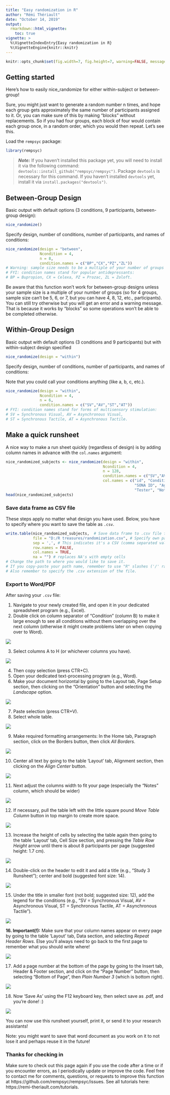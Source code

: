 ```yaml
---
title: "Easy randomization in R"
author: "Rémi Thériault"
date: "October 14, 2019"
output:
  rmarkdown::html_vignette:
    toc: true
vignette: >
  %\VignetteIndexEntry{Easy randomization in R}
  %\VignetteEngine{knitr::knitr}
---
```


```r
knitr::opts_chunk$set(fig.width=7, fig.height=7, warning=FALSE, message=FALSE)
```

## Getting started

Here's how to easily nice_randomize for either within-subject or between-group!

Sure, you might just want to generate a random number n times, and hope each group gets approximately the same number of participants assigned to it. Or, you can make sure of this by making "blocks" without replacements. So if you had four groups, each block of four would contain each group once, in a random order, which you would then repeat. Let's see this.

Load the `rempsyc` package:

```r
library(rempsyc)
```

> ***Note:*** If you haven't installed this package yet, you will need to install it via the following command: `devtools::install_github("rempsyc/rempsyc")`. Package `devtools` is necessary for this command. If you haven't installed `devtools` yet, install it via `install.packages("devtools")`.

## Between-Group Design

Basic output with default options (3 conditions, 9 participants, between-group design):

```r
nice_randomize()
```

Specify design, number of conditions, number of participants, and names of conditions:

```r
nice_randomize(design = "between", 
               Ncondition = 4, 
               n = 8, 
               condition.names = c("BP","CX","PZ","ZL"))
# Warning: sample size needs to be a multiple of your number of groups if using "between"!
# FYI: condition names stand for popular antidepressants:
# BP = Bupropion, CX = Celexa, PZ = Prozac, ZL = Zoloft.
```

Be aware that this function won't work for between-group designs unless your sample size is a multiple of your number of groups (so for 4 groups, sample size can't be 5, 6, or 7, but you can have 4, 8, 12, etc., participants). You can still try otherwise but you will get an error and a warning message. That is because it works by "blocks" so some operations won't be able to be completed otherwise.

## Within-Group Design

Basic output with default options (3 conditions and 9 participants) but with within-subject design specified

```r
nice_randomize(design = "within")
```

Specify design, number of conditions, number of participants, and names of conditions:

Note that you could call your conditions anything (like a, b, c, etc.).

```r
nice_randomize(design = "within", 
               Ncondition = 4, 
               n = 6, 
               condition.names = c("SV","AV","ST","AT"))
# FYI: condition names stand for forms of multisensory stimulation:
# SV = Synchronous Visual, AV = Asynchronous Visual, 
# ST = Synchronous Tactile, AT = Asynchronous Tactile.
```

## Make a quick runsheet

A nice way to make a run sheet quickly (regardless of design) is by adding column names in advance with the `col.names` argument:

```r
nice_randomized_subjects <- nice_randomize(design = "within", 
                                           Ncondition = 4, 
                                           n = 128,
                                           condition.names = c("SV","AV","ST","AT"), 
                                           col.names = c("id", "Condition", "Date/Time",
                                                         "SONA ID", "Age/Gd.", "Handedness",
                                                         "Tester", "Notes"))
head(nice_randomized_subjects)
```

### Save data frame as CSV file

These steps apply no matter what design you have used. Below, you have to specify where you want to save the table as `.csv`.

```r
write.table(nice_randomized_subjects,  # Save data frame to .csv file for later use
            file = "D:/R treasures/randomization.csv", # Specify own path
            sep = ',', # This indicates it's a CSV (comma separated values) file
            row.names = FALSE,
            col.names = TRUE,
            na = "") # replaces NA's with empty cells
# Change the path to where you would like to save it.
# If you copy-paste your path name, remember to use "R" slashes ('/' rather than '\').
# Also remember to specify the .csv extension of the file.
```

### Export to Word/PDF

After saving your `.csv` file:

1. Navigate to your newly created file, and open it in your dedicated spreadsheet program (e.g., Excel).
2. Double click on column separator of "Condition" (column B) to make it large enough to see all conditions without them overlapping over the next column (otherwise it might create problems later on when copying over to Word).
 
![](https://rempsyc.github.io/rempsyc/articles/images/blog_randomize/step2.png)

3. Select columns A to H (or whichever columns you have).

![](https://rempsyc.github.io/rempsyc/articles/images/blog_randomize/step3.png)

4. Then copy selection (press CTR+C).
5. Open your dedicated text-processing program (e.g., Word).
6. Make your document horizontal by going to the Layout tab, Page Setup section, then clicking on the "Orientation" button and selecting the *Landscape* option.

![](https://rempsyc.github.io/rempsyc/articles/images/blog_randomize/step4.png)

7. Paste selection (press CTR+V).
8. Select whole table.

![](https://rempsyc.github.io/rempsyc/articles/images/blog_randomize/step5.png)

9. Make required formatting arrangements: In the Home tab, Paragraph section, click on the Borders button, then click *All Borders*.
    
![](https://rempsyc.github.io/rempsyc/articles/images/blog_randomize/step6.png)
    
10. Center all text by going to the table 'Layout' tab, Alignment section, then clicking on the *Align Center* button.
    
![](https://rempsyc.github.io/rempsyc/articles/images/blog_randomize/step7.png)
    
11. Next adjust the columns width to fit your page (especially the "Notes" column, which should be wider)

![](https://rempsyc.github.io/rempsyc/articles/images/blog_randomize/step8.png)
    
12. If necessary, pull the table left with the little square pound *Move Table Column* button in top margin to create more space.

![](https://rempsyc.github.io/rempsyc/articles/images/blog_randomize/step9.png)

13. Increase the height of cells by selecting the table again then going to the table 'Layout' tab, Cell Size section, and pressing the *Table Row Height* arrow until there is about 8 participants per page (suggested height: 1.7 cm).
    
![](https://rempsyc.github.io/rempsyc/articles/images/blog_randomize/step10.png)

14. Double-click on the header to edit it and add a title (e.g., "Study 3 Runsheet"); center and bold (suggested font size: 14).

![](https://rempsyc.github.io/rempsyc/articles/images/blog_randomize/step11.png)

15. Under the title in smaller font (not bold; suggested size: 12), add the legend for the conditions (e.g., "SV = Synchronous Visual, AV = Asynchronous Visual, ST = Synchronous Tactile, AT = Asynchronous Tactile").

![](https://rempsyc.github.io/rempsyc/articles/images/blog_randomize/step12.png)

**16. Important(!):** Make sure that your column names appear on every page by going to the table 'Layout' tab, Data section, and selecting *Repeat Header Rows*. Else you'll always need to go back to the first page to remember what you should write where!

![](https://rempsyc.github.io/rempsyc/articles/images/blog_randomize/step13.png)

17. Add a page number at the bottom of the page by going to the Insert tab, Header & Footer section, and click on the "Page Number" button, then selecting "Bottom of Page", then *Plain Number 3* (which is bottom right).

![](https://rempsyc.github.io/rempsyc/articles/images/blog_randomize/step14.png)

18. Now 'Save As' using the F12 keyboard key, then select save as .pdf, and you're done! :)

![](https://rempsyc.github.io/rempsyc/articles/images/blog_randomize/step15.png)

You can now use this runsheet yourself, print it, or send it to your research assistants!

Note: you might want to save that word document as you work on it to not lose it and perhaps reuse it in the future!

### Thanks for checking in
    
Make sure to check out this page again if you use the code after a time or if you encounter errors, as I periodically update or improve the code. Feel free to contact me for comments, questions, or requests to improve this function at https://github.com/rempsyc/rempsyc/issues. See all tutorials here: https://remi-theriault.com/tutorials.
